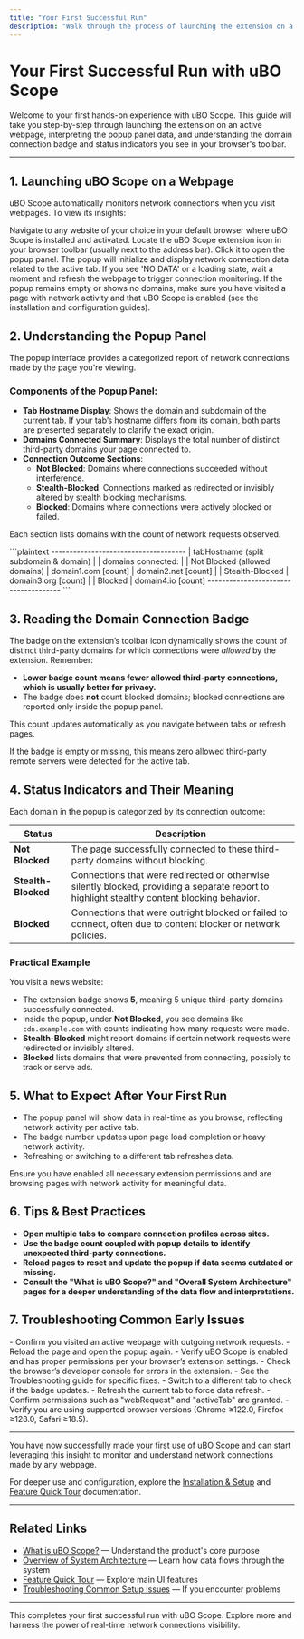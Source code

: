 ```yaml
---
title: "Your First Successful Run"
description: "Walk through the process of launching the extension on a web page, understanding what the popup panel reveals, and how to read the domain connection badge and status indicators."
---
```


# Your First Successful Run with uBO Scope

Welcome to your first hands-on experience with uBO Scope. This guide will take you step-by-step through launching the extension on an active webpage, interpreting the popup panel data, and understanding the domain connection badge and status indicators you see in your browser's toolbar.

---

## 1. Launching uBO Scope on a Webpage

uBO Scope automatically monitors network connections when you visit webpages. To view its insights:

<Steps>
<Step title="Open a webpage">
Navigate to any website of your choice in your default browser where uBO Scope is installed and activated.
</Step>
<Step title="Click the uBO Scope toolbar icon">
Locate the uBO Scope extension icon in your browser toolbar (usually next to the address bar). Click it to open the popup panel.
</Step>
<Step title="Observe the popup loading">
The popup will initialize and display network connection data related to the active tab. If you see 'NO DATA' or a loading state, wait a moment and refresh the webpage to trigger connection monitoring.
</Step>
</Steps>

<Tip>
If the popup remains empty or shows no domains, make sure you have visited a page with network activity and that uBO Scope is enabled (see the installation and configuration guides).
</Tip>

## 2. Understanding the Popup Panel

The popup interface provides a categorized report of network connections made by the page you're viewing.

### Components of the Popup Panel:

- **Tab Hostname Display**: Shows the domain and subdomain of the current tab. If your tab’s hostname differs from its domain, both parts are presented separately to clarify the exact origin.
- **Domains Connected Summary**: Displays the total number of distinct third-party domains your page connected to.
- **Connection Outcome Sections**:
  - **Not Blocked**: Domains where connections succeeded without interference.
  - **Stealth-Blocked**: Connections marked as redirected or invisibly altered by stealth blocking mechanisms.
  - **Blocked**: Domains where connections were actively blocked or failed.

Each section lists domains with the count of network requests observed.

<Callout title="Popup Panel Overview">
```plaintext
-------------------------------------
| tabHostname (split subdomain & domain)
|
| domains connected: <number>
|
| Not Blocked (allowed domains)
|  domain1.com         [count]
|  domain2.net         [count]
|
| Stealth-Blocked
|  domain3.org         [count]
|
| Blocked
|  domain4.io          [count]
-------------------------------------
```
</Callout>

## 3. Reading the Domain Connection Badge

The badge on the extension’s toolbar icon dynamically shows the count of distinct third-party domains for which connections were *allowed* by the extension. Remember:

- **Lower badge count means fewer allowed third-party connections, which is usually better for privacy.**
- The badge does **not** count blocked domains; blocked connections are reported only inside the popup panel.

This count updates automatically as you navigate between tabs or refresh pages.

<Note>
If the badge is empty or missing, this means zero allowed third-party remote servers were detected for the active tab.
</Note>

## 4. Status Indicators and Their Meaning

Each domain in the popup is categorized by its connection outcome:

| Status         | Description |
|----------------|-------------|
| **Not Blocked** | The page successfully connected to these third-party domains without blocking. |
| **Stealth-Blocked** | Connections that were redirected or otherwise silently blocked, providing a separate report to highlight stealthy content blocking behavior. |
| **Blocked**     | Connections that were outright blocked or failed to connect, often due to content blocker or network policies. |

### Practical Example

You visit a news website:

- The extension badge shows **5**, meaning 5 unique third-party domains successfully connected.
- Inside the popup, under **Not Blocked**, you see domains like `cdn.example.com` with counts indicating how many requests were made.
- **Stealth-Blocked** might report domains if certain network requests were redirected or invisibly altered.
- **Blocked** lists domains that were prevented from connecting, possibly to track or serve ads.

## 5. What to Expect After Your First Run

- The popup panel will show data in real-time as you browse, reflecting network activity per active tab.
- The badge number updates upon page load completion or heavy network activity.
- Refreshing or switching to a different tab refreshes data.

<Check>
Ensure you have enabled all necessary extension permissions and are browsing pages with network activity for meaningful data.
</Check>

## 6. Tips & Best Practices

- **Open multiple tabs to compare connection profiles across sites.**
- **Use the badge count coupled with popup details to identify unexpected third-party connections.**
- **Reload pages to reset and update the popup if data seems outdated or missing.**
- **Consult the "What is uBO Scope?" and "Overall System Architecture" pages for a deeper understanding of the data flow and interpretations.**

## 7. Troubleshooting Common Early Issues

<AccordionGroup title="Troubleshooting your first run">
<Accordion title="Popup Shows 'NO DATA' or is Empty">
- Confirm you visited an active webpage with outgoing network requests.
- Reload the page and open the popup again.
- Verify uBO Scope is enabled and has proper permissions per your browser’s extension settings.
- Check the browser’s developer console for errors in the extension.
- See the Troubleshooting guide for specific fixes.
</Accordion>
<Accordion title="Badge Number Does Not Appear or Update">
- Switch to a different tab to check if the badge updates.
- Refresh the current tab to force data refresh.
- Confirm permissions such as "webRequest" and "activeTab" are granted.
- Verify you are using supported browser versions (Chrome ≥122.0, Firefox ≥128.0, Safari ≥18.5).
</Accordion>
</AccordionGroup>

---

You have now successfully made your first use of uBO Scope and can start leveraging this insight to monitor and understand network connections made by any webpage.

For deeper use and configuration, explore the [Installation & Setup](../../installation-and-setup/installing-ubo-scope) and [Feature Quick Tour](../../../overview/quick-tour-integration/feature-overview) documentation.


---

## Related Links

- [What is uBO Scope?](../../../overview/intro-value-audience/what-is-ubo-scope) — Understand the product's core purpose
- [Overview of System Architecture](../../../overview/core-concepts-arch/system-architecture) — Learn how data flows through the system
- [Feature Quick Tour](../../../overview/quick-tour-integration/feature-overview) — Explore main UI features
- [Troubleshooting Common Setup Issues](../../first-use-and-validation/troubleshooting-common-issues) — If you encounter problems


---

This completes your first successful run with uBO Scope. Explore more and harness the power of real-time network connections visibility.
